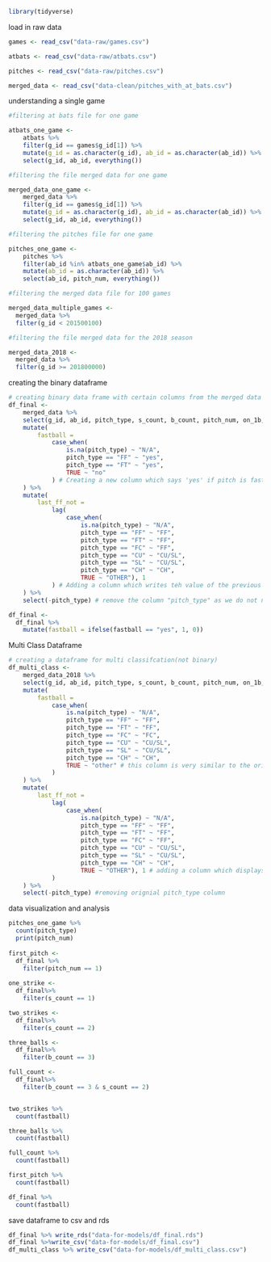 
```r
library(tidyverse)
```

load in raw data

```r
games <- read_csv("data-raw/games.csv")

atbats <- read_csv("data-raw/atbats.csv")

pitches <- read_csv("data-raw/pitches.csv")

merged_data <- read_csv("data-clean/pitches_with_at_bats.csv")
```

understanding a single game

```r
#filtering at bats file for one game

atbats_one_game <- 
	atbats %>% 
	filter(g_id == games$g_id[1]) %>% 
	mutate(g_id = as.character(g_id), ab_id = as.character(ab_id)) %>% 
	select(g_id, ab_id, everything())

#filtering the file merged data for one game

merged_data_one_game <- 
	merged_data %>% 
	filter(g_id == games$g_id[1]) %>% 
	mutate(g_id = as.character(g_id), ab_id = as.character(ab_id)) %>% 
	select(g_id, ab_id, everything())

#filtering the pitches file for one game

pitches_one_game <- 
	pitches %>% 
	filter(ab_id %in% atbats_one_game$ab_id) %>% 
	mutate(ab_id = as.character(ab_id)) %>% 
	select(ab_id, pitch_num, everything())

#filtering the merged data file for 100 games 

merged_data_multiple_games <-
  merged_data %>%
  filter(g_id < 201500100)

#filtering the file merged data for the 2018 season

merged_data_2018 <-
  merged_data %>%
  filter(g_id >= 201800000)

```

creating the binary dataframe 

```r

# creating binary data frame with certain columns from the merged data file
df_final <-
	merged_data %>% 
	select(g_id, ab_id, pitch_type, s_count, b_count, pitch_num, on_1b, on_2b, on_3b, pitcher_id, stand, p_throws) %>% 
	mutate(
		fastball = 
			case_when(
				is.na(pitch_type) ~ "N/A",
				pitch_type == "FF" ~ "yes",
				pitch_type == "FT" ~ "yes",
				TRUE ~ "no"
			) # Creating a new column which says 'yes' if pitch is fastball, 'no' if not
	) %>% 
    mutate(
    	last_ff_not = 
    		lag(
    			case_when(
    				is.na(pitch_type) ~ "N/A",
    				pitch_type == "FF" ~ "FF",
    				pitch_type == "FT" ~ "FF",
    				pitch_type == "FC" ~ "FF",
    				pitch_type == "CU" ~ "CU/SL",
    				pitch_type == "SL" ~ "CU/SL",
    				pitch_type == "CH" ~ "CH",
    				TRUE ~ "OTHER"), 1
    		) # Adding a column which writes teh value of the previous pitch
    ) %>% 
	select(-pitch_type) # remove the column "pitch_type" as we do not need it anymore

df_final <-
  df_final %>%
    mutate(fastball = ifelse(fastball == "yes", 1, 0))
```


Multi Class Dataframe

```r

# creating a dataframe for multi classifcation(not binary)
df_multi_class <-
	merged_data_2018 %>% 
	select(g_id, ab_id, pitch_type, s_count, b_count, pitch_num, on_1b, on_2b, on_3b, pitcher_id) %>% 
	mutate(
		fastball = 
			case_when(
				is.na(pitch_type) ~ "N/A",
				pitch_type == "FF" ~ "FF",
				pitch_type == "FT" ~ "FF",
				pitch_type == "FC" ~ "FC",
				pitch_type == "CU" ~ "CU/SL",
				pitch_type == "SL" ~ "CU/SL",
				pitch_type == "CH" ~ "CH",
				TRUE ~ "other" # this column is very similar to the original pitch_type except grouping 4 seam and 2 seam, and curve and slider
			)
	) %>% 
    mutate(
    	last_ff_not = 
    		lag(
    			case_when(
    				is.na(pitch_type) ~ "N/A",
    				pitch_type == "FF" ~ "FF",
    				pitch_type == "FT" ~ "FF",
    				pitch_type == "FC" ~ "FF",
    				pitch_type == "CU" ~ "CU/SL",
    				pitch_type == "SL" ~ "CU/SL",
    				pitch_type == "CH" ~ "CH",
    				TRUE ~ "OTHER"), 1 # adding a column which displays the previous pitch 
    		)
    ) %>% 
	select(-pitch_type) #removing orignial pitch_type column


```


data visualization and analysis

```r

pitches_one_game %>% 
  count(pitch_type)
  print(pitch_num)
  
first_pitch <-
  df_final %>% 
    filter(pitch_num == 1)
  
one_strike <-
  df_final%>% 
    filter(s_count == 1)

two_strikes <-
  df_final%>% 
    filter(s_count == 2)

three_balls <-
  df_final%>% 
    filter(b_count == 3)

full_count <-
  df_final%>% 
    filter(b_count == 3 & s_count == 2)


two_strikes %>% 
  count(fastball)

three_balls %>% 
  count(fastball)

full_count %>% 
  count(fastball)

first_pitch %>%
  count(fastball)

df_final %>%
  count(fastball)
```

save dataframe to csv and rds

```r
df_final %>% write_rds("data-for-models/df_final.rds")
df_final %>%write_csv("data-for-models/df_final.csv")
df_multi_class %>% write_csv("data-for-models/df_multi_class.csv")

```
